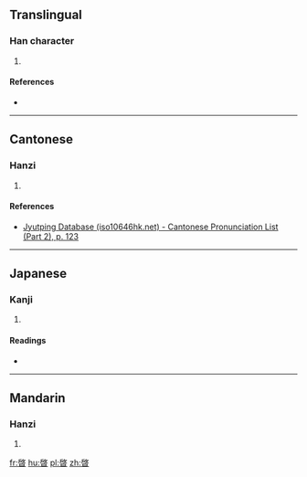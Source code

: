 ==Translingual==

===Han character===
{{Han char|rn=72|rad=日|as=08|sn=12|four=|canj=HKA,IKA,XHKA|ids=⿱𢼄日}}

# {{defn|Han|sort=日08}}

====References====
* {{Han ref|kx=0497.030|dkj=13997|dj=0863.130|hdz=21522.050|uh=6675|ud=26229}}

----

==Cantonese==

===Hanzi===
{{yue-hanzi|jyut=[[kai2]]|y=kai2}}

# {{defn|lang=yue|sort=日08}}

====References====
* [http://www.iso10646hk.net/jp/document/download.jsp Jyutping Database (iso10646hk.net) - Cantonese Pronunciation List (Part 2), p. 123]

----

==Japanese==

===Kanji===
{{ja-kanji|grade=|rs=日08}}

# {{defn|lang=ja|sort=日08}}

====Readings====
* {{ja-readings|on=[[けい]] (kei), [[けん]] (ken)|kun=[[はれる]] (hareru)}}

----

==Mandarin==

===Hanzi===
{{cmn-hanzi|pin=[[qǐ]] ([[qi3]]), [[dù]] ([[du4]])|wg=ch'i<sup>3</sup>, tu<sup>4</sup>}}

# {{defn|lang=cmn|sort=日08}}

[[fr:晵]]
[[hu:晵]]
[[pl:晵]]
[[zh:晵]]
